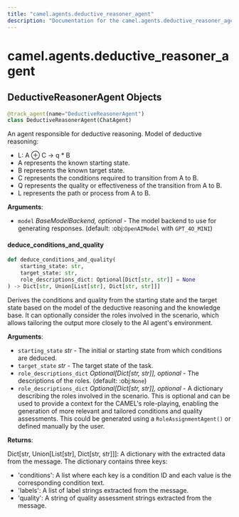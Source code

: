 ```yaml
---
title: "camel.agents.deductive_reasoner_agent"
description: "Documentation for the camel.agents.deductive_reasoner_agent module"
---
```


<a id="camel.agents.deductive_reasoner_agent"></a>

# camel.agents.deductive\_reasoner\_agent

<a id="camel.agents.deductive_reasoner_agent.DeductiveReasonerAgent"></a>

## DeductiveReasonerAgent Objects

```python
@track_agent(name="DeductiveReasonerAgent")
class DeductiveReasonerAgent(ChatAgent)
```

An agent responsible for deductive reasoning. Model of deductive
reasoning:
- L: A ⊕ C -> q * B
- A represents the known starting state.
- B represents the known target state.
- C represents the conditions required to transition from A to B.
- Q represents the quality or effectiveness of the transition from
A to B.
- L represents the path or process from A to B.

**Arguments**:

- `model` _BaseModelBackend, optional_ - The model backend to use for
  generating responses. (default: :obj:`OpenAIModel` with
  `GPT_4O_MINI`)

<a id="camel.agents.deductive_reasoner_agent.DeductiveReasonerAgent.deduce_conditions_and_quality"></a>

#### deduce\_conditions\_and\_quality

```python
def deduce_conditions_and_quality(
    starting_state: str,
    target_state: str,
    role_descriptions_dict: Optional[Dict[str, str]] = None
) -> Dict[str, Union[List[str], Dict[str, str]]]
```

Derives the conditions and quality from the starting state and the
target state based on the model of the deductive reasoning and the
knowledge base. It can optionally consider the roles involved in the
scenario, which allows tailoring the output more closely to the AI
agent's environment.

**Arguments**:

- `starting_state` _str_ - The initial or starting state from which
  conditions are deduced.
- `target_state` _str_ - The target state of the task.
- `role_descriptions_dict` _Optional[Dict[str, str]], optional_ - The
  descriptions of the roles. (default: :obj:`None`)
- `role_descriptions_dict` _Optional[Dict[str, str]], optional_ - A
  dictionary describing the roles involved in the scenario. This
  is optional and can be used to provide a context for the
  CAMEL's role-playing, enabling the generation of more relevant
  and tailored conditions and quality assessments. This could be
  generated using a `RoleAssignmentAgent()` or defined manually
  by the user.
  

**Returns**:

  Dict[str, Union[List[str], Dict[str, str]]]: A dictionary with the
  extracted data from the message. The dictionary contains three
  keys:
  - 'conditions': A list where each key is a condition ID and
  each value is the corresponding condition text.
  - 'labels': A list of label strings extracted from the message.
  - 'quality': A string of quality assessment strings extracted
  from the message.

